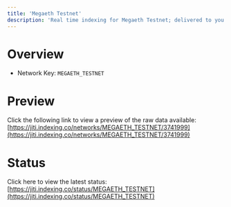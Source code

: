 ```yaml
---
title: 'Megaeth Testnet'
description: 'Real time indexing for Megaeth Testnet; delivered to you'
---
```


# Overview
- Network Key: `MEGAETH_TESTNET`

# Preview
Click the following link to view a preview of the raw data available: [https://jiti.indexing.co/networks/MEGAETH_TESTNET/3741999](https://jiti.indexing.co/networks/MEGAETH_TESTNET/3741999)

# Status
Click here to view the latest status: [https://jiti.indexing.co/status/MEGAETH_TESTNET](https://jiti.indexing.co/status/MEGAETH_TESTNET)
